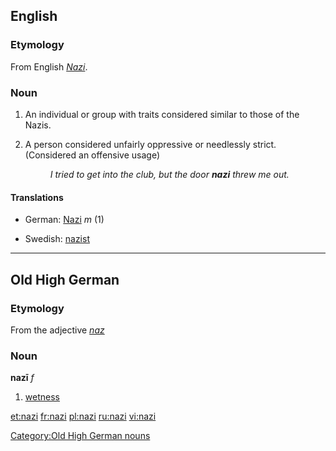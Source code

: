 {{see|Nazi}}
==English==

===Etymology===
From English ''[[Nazi#English|Nazi]]''.

===Noun===
{{en-noun}}

# {{slang}} An individual or group with traits considered similar to those of the Nazis.
# {{slang}} A person considered unfairly oppressive or needlessly strict. (Considered an offensive usage)
#: ''I tried to get into the club, but the door '''nazi''' threw me out.''

====Translations====
{{top}}
*German: [[Nazi]] ''m'' (1)
{{mid}}
*Swedish: [[nazist]] {{c}}
{{bottom}}

----

==Old High German==
===Etymology===
From the adjective ''[[naz]]''
===Noun===
'''nazī''' ''f''

# [[wetness]]

[[Category:Old High German nouns]]

[[et:nazi]]
[[fr:nazi]]
[[pl:nazi]]
[[ru:nazi]]
[[vi:nazi]]